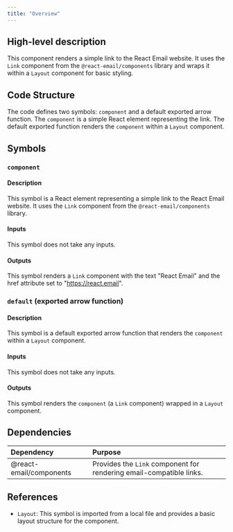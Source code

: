 ```yaml
---
title: "Overview"
---
```


## High-level description
This component renders a simple link to the React Email website. It uses the `Link` component from the `@react-email/components` library and wraps it within a `Layout` component for basic styling.

## Code Structure
The code defines two symbols: `component` and a default exported arrow function. The `component` is a simple React element representing the link. The default exported function renders the `component` within a `Layout` component.

## Symbols
### `component`
#### Description
This symbol is a React element representing a simple link to the React Email website. It uses the `Link` component from the `@react-email/components` library.

#### Inputs
This symbol does not take any inputs.

#### Outputs
This symbol renders a `Link` component with the text "React Email" and the href attribute set to "https://react.email".

### `default` (exported arrow function)
#### Description
This symbol is a default exported arrow function that renders the `component` within a `Layout` component.

#### Inputs
This symbol does not take any inputs.

#### Outputs
This symbol renders the `component` (a `Link` component) wrapped in a `Layout` component.

## Dependencies
| Dependency | Purpose |
|:-----------|:--------|
| @react-email/components | Provides the `Link` component for rendering email-compatible links. |

## References
- `Layout`: This symbol is imported from a local file and provides a basic layout structure for the component. 
